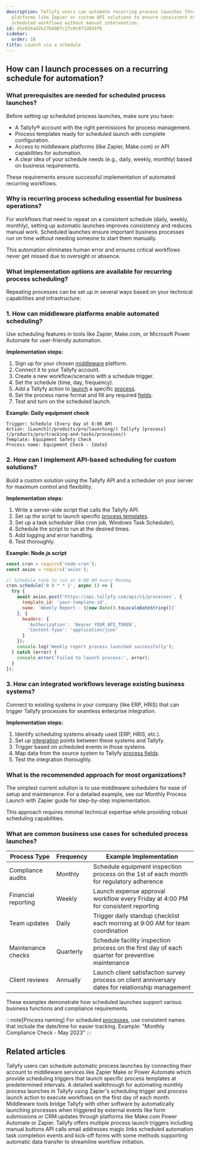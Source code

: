 ```yaml
---
description: Tallyfy users can automate recurring process launches through middleware
  platforms like Zapier or custom API solutions to ensure consistent execution of
  scheduled workflows without manual intervention.
id: d1e026ad2b27b6087c2fc0c071d834f6
sidebar:
  order: 10
title: Launch via a schedule
---
```



## How can I launch processes on a recurring schedule for automation?

### What prerequisites are needed for scheduled process launches?

Before setting up scheduled process launches, make sure you have:
- A Tallyfy® account with the right permissions for process management.
- Process templates ready for scheduled launch with complete configuration.
- Access to middleware platforms (like Zapier, Make.com) or API capabilities for automation.
- A clear idea of your schedule needs (e.g., daily, weekly, monthly) based on business requirements.

These requirements ensure successful implementation of automated recurring workflows.

### Why is recurring process scheduling essential for business operations?

For workflows that need to repeat on a consistent schedule (daily, weekly, monthly), setting up automatic launches improves consistency and reduces manual work. Scheduled launches ensure important business processes run on time without needing someone to start them manually.

This automation eliminates human error and ensures critical workflows never get missed due to oversight or absence.

### What implementation options are available for recurring process scheduling?

Repeating processes can be set up in several ways based on your technical capabilities and infrastructure:

### 1. How can middleware platforms enable automated scheduling?

Use scheduling features in tools like Zapier, Make.com, or Microsoft Power Automate for user-friendly automation.

**Implementation steps:**
<Steps>
1. Sign up for your chosen [middleware](/products/pro/integrations/middleware/) platform.
2. Connect it to your Tallyfy account.
3. Create a new workflow/scenario with a schedule trigger.
4. Set the schedule (time, day, frequency).
5. Add a Tallyfy action to [launch](/products/pro/launching/) a specific [process](/products/pro/tracking-and-tasks/processes/).
6. Set the process name format and fill any required [fields](/products/pro/tracking-and-tasks/tasks/what-are-form-fields-in-tallyfy/).
7. Test and turn on the scheduled launch.
</Steps>

**Example: Daily equipment check**
```
Trigger: Schedule (Every day at 8:00 AM)
Action: [Launch](/products/pro/launching/) Tallyfy [process](/products/pro/tracking-and-tasks/processes/)
Template: Equipment Safety Check
Process name: Equipment Check - {date}
```

### 2. How can I implement API-based scheduling for custom solutions?

Build a custom solution using the Tallyfy API and a scheduler on your server for maximum control and flexibility.

**Implementation steps:**
<Steps>
1. Write a server-side script that calls the Tallyfy API.
2. Set up the script to launch specific [process templates](/products/pro/documenting/templates/).
3. Set up a task scheduler (like cron job, Windows Task Scheduler).
4. Schedule the script to run at the desired times.
5. Add logging and error handling.
6. Test thoroughly.
</Steps>

**Example: Node.js script**
```javascript
const cron = require('node-cron');
const axios = require('axios');

// Schedule task to run at 9:00 AM every Monday
cron.schedule('0 9 * * 1', async () => {
  try {
    await axios.post('https://api.tallyfy.com/api/v1/processes', {
      template_id: 'your-template-id',
      name: `Weekly Report - ${new Date().toLocaleDateString()}`
    }, {
      headers: {
        'Authorization': 'Bearer YOUR_API_TOKEN',
        'Content-Type': 'application/json'
      }
    });
    console.log('Weekly report process launched successfully');
  } catch (error) {
    console.error('Failed to launch process:', error);
  }
});
```

### 3. How can integrated workflows leverage existing business systems?

Connect to existing systems in your company (like ERP, HRIS) that can trigger Tallyfy processes for seamless enterprise integration.

**Implementation steps:**
<Steps>
1. Identify scheduling systems already used (ERP, HRIS, etc.).
2. Set up [integration](/products/pro/integrations/) points between these systems and Tallyfy.
3. Trigger based on scheduled events in those systems.
4. Map data from the source system to Tallyfy [process fields](/products/pro/tracking-and-tasks/tasks/what-are-form-fields-in-tallyfy/).
5. Test the integration thoroughly.
</Steps>

### What is the recommended approach for most organizations?

The simplest current solution is to use middleware schedulers for ease of setup and maintenance. For a detailed example, see our Monthly Process Launch with Zapier guide for step-by-step implementation.

This approach requires minimal technical expertise while providing robust scheduling capabilities.

### What are common business use cases for scheduled process launches?

| Process Type | Frequency | Example Implementation |
|--------------|-----------|------------------------|
| Compliance audits | Monthly | Schedule equipment inspection process on the 1st of each month for regulatory adherence |
| Financial reporting | Weekly | Launch expense approval workflow every Friday at 4:00 PM for consistent reporting |
| Team updates | Daily | Trigger daily standup checklist each morning at 9:00 AM for team coordination |
| Maintenance checks | Quarterly | Schedule facility inspection process on the first day of each quarter for preventive maintenance |
| Client reviews | Annually | Launch client satisfaction survey process on client anniversary dates for relationship management |

These examples demonstrate how scheduled launches support various business functions and compliance requirements.

:::note[Process naming]
For scheduled [processes](/products/pro/tracking-and-tasks/processes/), use consistent names that include the date/time for easier tracking. Example: "Monthly Compliance Check - May 2023"
:::


## Related articles
<CardGrid>
<LinkTitleCard header="<b>Launching > Automatically schedule a process</b>" href="/products/pro/launching/how-can-i-schedule-a-process-in-tallyfy-using-middleware/" > Tallyfy users can schedule automatic process launches by connecting their account to middleware services like Zapier Make or Power Automate which provide scheduling triggers that launch specific process templates at predetermined intervals. </LinkTitleCard>
<LinkTitleCard header="<b>Zapier > Automate monthly process launch with Zapier</b>" href="/products/pro/integrations/middleware/zapier/how-to-automate-monthly-process-launch-with-zapier/" > A detailed walkthrough for automating monthly process launches in Tallyfy using Zapier's scheduling trigger and process launch action to execute workflows on the first day of each month. </LinkTitleCard>
<LinkTitleCard header="<b>Triggers > Launch via middleware</b>" href="/products/pro/launching/triggers/via-middleware/" > Middleware tools bridge Tallyfy with other software by automatically launching processes when triggered by external events like form submissions or CRM updates through platforms like Make.com Power Automate or Zapier. </LinkTitleCard>
<LinkTitleCard header="<b>Launching > Triggers</b>" href="/products/pro/launching/triggers/" > Tallyfy offers multiple process launch triggers including manual buttons API calls email addresses magic links scheduled automation task completion events and kick-off forms with some methods supporting automatic data transfer to streamline workflow initiation. </LinkTitleCard>
</CardGrid>